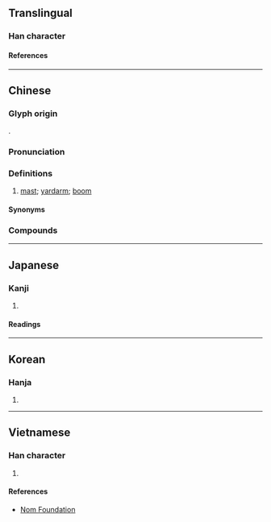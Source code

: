 {{also|樯}}
{{character info}}
==Translingual==

===Han character===
{{Han char|rn=75|rad=木|as=13|sn=17|four=44961|canj=DGOW|ids=⿰木嗇}}

====References====
{{Han ref|kx=0557.220|dkj=15687|dj=0947.010|hdz=21299.140|uh=6AA3}}

----

==Chinese==
{{zh-forms|s=樯|alt=艢}}

===Glyph origin===
{{Han etym}}
{{Han compound|木|嗇|ls=psc|c1=s|c2=p|t1=tree}}.

===Pronunciation===
{{zh-pron
|m=qiáng
|c=coeng4
|mc=y
|oc=y
|ma=
|cat=n
}}

===Definitions===
{{zh-hanzi}}

# {{lb|zh|literary}} [[mast]]; [[yardarm]]; [[boom]]

====Synonyms====
{{zh-dial|桅}}

===Compounds===
{{zh-der|帆檣}}

----

==Japanese==

===Kanji===
{{ja-kanji|grade=|rs=木13}}

# {{rfdef|ja|sort=木13}}

====Readings====
{{ja-readings
|goon=ぞう
|kanon=しょう
|kun=ほばしら-
}}

----

==Korean==

===Hanja===
{{ko-hanja|장}}

# {{rfdef|ko|sort=木13}}

----

==Vietnamese==

===Han character===
{{vi-readings|rs=木13|reading=tường}}

# {{rfdef|vi|sort=木13}}

====References====
*[http://nomfoundation.org/common/nom_details.php?codepoint=6aa3 Nom Foundation]